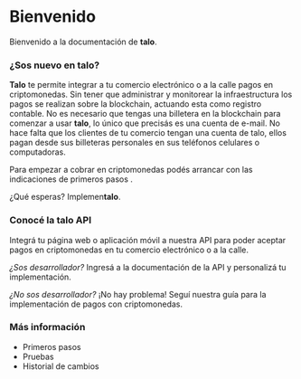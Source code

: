 
# Bienvenido

Bienvenido a la documentación de **talo**.

### ¿Sos nuevo en talo?

**Talo** te permite integrar a tu comercio electrónico o a la calle pagos en criptomonedas. Sin tener que administrar y monitorear la infraestructura los pagos se realizan sobre la blockchain, actuando esta como registro contable.
No es necesario que tengas una billetera en la blockchain para comenzar a usar **talo**, lo único que precisás es una cuenta de e-mail.
No hace falta que los clientes de tu comercio tengan una cuenta de talo, ellos pagan desde sus billeteras personales en sus teléfonos celulares o computadoras.

Para empezar a cobrar en criptomonedas podés arrancar con las indicaciones de <Link href="/getting_started"> primeros pasos </Link>.

¿Qué esperas? Implemen**talo**.

### Conocé la talo API

Integrá tu página web o aplicación móvil a nuestra API para poder aceptar pagos en criptomonedas en tu comercio electrónico o a la calle.

_¿Sos desarrollador?_ Ingresá a la <Link href="/API/introduction">
documentación de la API</Link> y personalizá tu implementación.

_¿No sos desarrollador?_ ¡No hay problema! Seguí nuestra <Link href="/guides/payments">
guía para la implementación de pagos </Link> con criptomonedas.

### Más información

- <Link href="getting_started">Primeros pasos </Link>
- <Link href="/guides/sandbox">Pruebas </Link>
- <Link href="changelog">Historial de cambios</Link>
